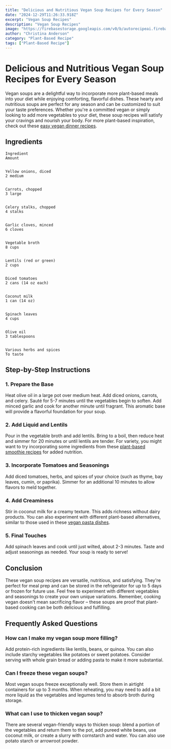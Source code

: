 ```yaml
---
title: "Delicious and Nutritious Vegan Soup Recipes for Every Season"
date: "2024-12-29T11:26:33.918Z"
excerpt: "Vegan Soup Recipes"
description: "Vegan Soup Recipes"
image: "https://firebasestorage.googleapis.com/v0/b/autorecipeai.firebasestorage.app/o/generated-images%2F1735471591211-uvxod7tmu7.jpg?alt=media&token=651b2f9b-c1bb-484e-a297-0c7240a85c2a"
author: "Christina Anderson"
category: "Plant-Based Recipe"
tags: ["Plant-Based Recipe"]
---
```


# Delicious and Nutritious Vegan Soup Recipes for Every Season


Vegan soups are a delightful way to incorporate more plant-based meals into your diet while enjoying comforting, flavorful dishes. These hearty and nutritious soups are perfect for any season and can be customized to suit your taste preferences. Whether you're a committed vegan or simply looking to add more vegetables to your diet, these soup recipes will satisfy your cravings and nourish your body. For more plant-based inspiration, check out these [easy vegan dinner recipes](https://healtystack.com/easy-vegan-dinner-recipes/).



## Ingredients




    Ingredient
    Amount


    Yellow onions, diced
    2 medium


    Carrots, chopped
    3 large


    Celery stalks, chopped
    4 stalks


    Garlic cloves, minced
    6 cloves


    Vegetable broth
    8 cups


    Lentils (red or green)
    2 cups


    Diced tomatoes
    2 cans (14 oz each)


    Coconut milk
    1 can (14 oz)


    Spinach leaves
    4 cups


    Olive oil
    3 tablespoons


    Various herbs and spices
    To taste





## Step-by-Step Instructions


### 1. Prepare the Base

Heat olive oil in a large pot over medium heat. Add diced onions, carrots, and celery. Sauté for 5-7 minutes until the vegetables begin to soften. Add minced garlic and cook for another minute until fragrant. This aromatic base will provide a flavorful foundation for your soup.



### 2. Add Liquid and Lentils

Pour in the vegetable broth and add lentils. Bring to a boil, then reduce heat and simmer for 20 minutes or until lentils are tender. For variety, you might want to try incorporating some ingredients from these [plant-based smoothie recipes](https://healtystack.com/plant-based-smoothie-recipes/) for added nutrition.



### 3. Incorporate Tomatoes and Seasonings

Add diced tomatoes, herbs, and spices of your choice (such as thyme, bay leaves, cumin, or paprika). Simmer for an additional 10 minutes to allow flavors to meld together.



### 4. Add Creaminess

Stir in coconut milk for a creamy texture. This adds richness without dairy products. You can also experiment with different plant-based alternatives, similar to those used in these [vegan pasta dishes](https://healtystack.com/vegan-pasta-dishes/).



### 5. Final Touches

Add spinach leaves and cook until just wilted, about 2-3 minutes. Taste and adjust seasonings as needed. Your soup is ready to serve!



## Conclusion


These vegan soup recipes are versatile, nutritious, and satisfying. They're perfect for meal prep and can be stored in the refrigerator for up to 5 days or frozen for future use. Feel free to experiment with different vegetables and seasonings to create your own unique variations. Remember, cooking vegan doesn't mean sacrificing flavor – these soups are proof that plant-based cooking can be both delicious and fulfilling.



## Frequently Asked Questions


### How can I make my vegan soup more filling?

Add protein-rich ingredients like lentils, beans, or quinoa. You can also include starchy vegetables like potatoes or sweet potatoes. Consider serving with whole grain bread or adding pasta to make it more substantial.



### Can I freeze these vegan soups?

Most vegan soups freeze exceptionally well. Store them in airtight containers for up to 3 months. When reheating, you may need to add a bit more liquid as the vegetables and legumes tend to absorb broth during storage.



### What can I use to thicken vegan soup?

There are several vegan-friendly ways to thicken soup: blend a portion of the vegetables and return them to the pot, add pureed white beans, use coconut milk, or create a slurry with cornstarch and water. You can also use potato starch or arrowroot powder.


